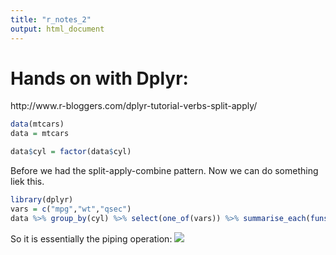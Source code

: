 ```yaml
---
title: "r_notes_2"
output: html_document
---
```


# Hands on with Dplyr:
http://www.r-bloggers.com/dplyr-tutorial-verbs-split-apply/

```r
data(mtcars)
data = mtcars

data$cyl = factor(data$cyl)
```


Before we had the split-apply-combine pattern. Now we can do something liek this.


```r
library(dplyr)
vars = c("mpg","wt","qsec")
data %>% group_by(cyl) %>% select(one_of(vars)) %>% summarise_each(funs(median(.)))

```

So it is essentially the piping operation:
![](https://github.com/dgrapov/TeachingDemos/blob/master/Demos/dplyr/images/pipe.png?raw=true)

